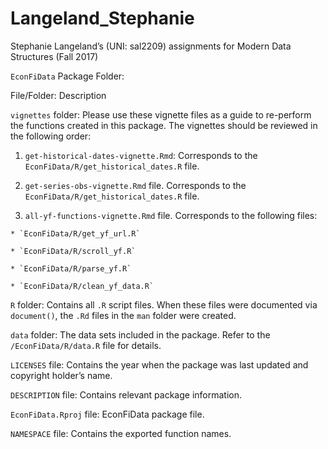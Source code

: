 # Langeland_Stephanie
Stephanie Langeland's (UNI: sal2209) assignments for Modern Data Structures (Fall 2017)

`EconFiData` Package Folder:

File/Folder:  Description 

`vignettes` folder:  Please use these vignette files as a guide to re-perform the functions
created in this package.  The vignettes should be reviewed in the following order:

  1) `get-historical-dates-vignette.Rmd`: Corresponds to the 
  `EconFiData/R/get_historical_dates.R` file.
  
  2) `get-series-obs-vignette.Rmd` file.  Corresponds to the 
  `EconFiData/R/get_historical_dates.R` file.
  
  3) `all-yf-functions-vignette.Rmd` file.  Corresponds to the 
  following files: 
  
    * `EconFiData/R/get_yf_url.R`
    
    * `EconFiData/R/scroll_yf.R`
    
    * `EconFiData/R/parse_yf.R`
    
    * `EconFiData/R/clean_yf_data.R`

`R` folder: Contains all `.R` script files.  When these files were documented
via `document()`, the `.Rd` files in the `man` folder were created.

`data` folder: The data sets included in the package.  Refer to the 
`/EconFiData/R/data.R` file for details. 

`LICENSES` file: Contains the year when the package was last updated and
copyright holder's name.

`DESCRIPTION` file: Contains relevant package information.

`EconFiData.Rproj` file: EconFiData package file.

`NAMESPACE` file: Contains the exported function names.

